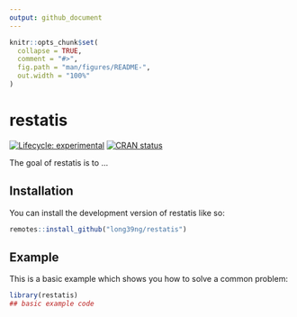 ```yaml
---
output: github_document
---
```


<!-- README.md is generated from README.Rmd. Please edit that file -->

```r
knitr::opts_chunk$set(
  collapse = TRUE,
  comment = "#>",
  fig.path = "man/figures/README-",
  out.width = "100%"
)
```

# restatis

<!-- badges: start -->
[![Lifecycle: experimental](https://img.shields.io/badge/lifecycle-experimental-orange.svg)](https://lifecycle.r-lib.org/articles/stages.html#experimental)
[![CRAN status](https://www.r-pkg.org/badges/version/restatis)](https://CRAN.R-project.org/package=restatis)
<!-- badges: end -->

The goal of restatis is to ...

## Installation

You can install the development version of restatis like so:

``` r
remotes::install_github("long39ng/restatis")
```

## Example

This is a basic example which shows you how to solve a common problem:

```r
library(restatis)
## basic example code
```

